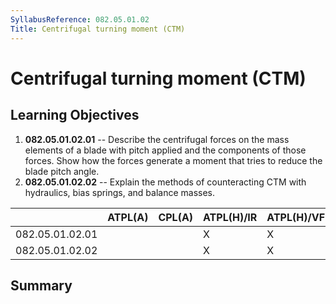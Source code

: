 ```yaml
---
SyllabusReference: 082.05.01.02
Title: Centrifugal turning moment (CTM)
---
```


# Centrifugal turning moment (CTM)

## Learning Objectives

1.  **082.05.01.02.01** -- Describe the centrifugal forces on the mass elements
    of a blade with pitch applied and the components of those forces. Show how
    the forces generate a moment that tries to reduce the blade pitch angle.
2.  **082.05.01.02.02** -- Explain the methods of counteracting CTM with
    hydraulics, bias springs, and balance masses.

|                 | ATPL(A) | CPL(A) | ATPL(H)/IR | ATPL(H)/VFR | CPL(H) | IR  | CBIR(A) |
| --------------- | ------- | ------ | ---------- | ----------- | ------ | --- | ------- |
| 082.05.01.02.01 |         |        | X          | X           | X      |     |         |
| 082.05.01.02.02 |         |        | X          | X           | X      |     |         |

## Summary
